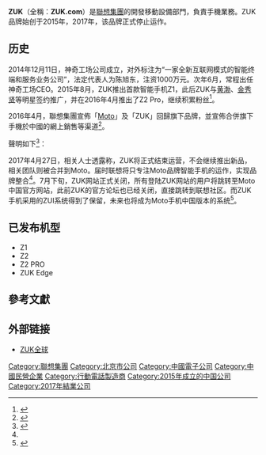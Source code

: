 {{Infobox company
| name = 北京神奇工場科技有限公司
| name_en = Beijing Shenqi Technology Co., Ltd.
| logo = 
| logo_size = 
| logo_caption = 
| image = 
| image_size = 
| image_caption = 
| type = [[子公司|子公司]]
| native_name = 
| native_name_lang = 
| other_name = 
| traded_as = 
| com_code = 
| ROC_UBN = 
| fate = 
| predecessor = 
| successor = 
| foundation = {{Start date|2015|5|28}} 
| defunct = 2017年
| location = {{CHN}}[[北京市|北京市]]
| locations =
| area_served = 全球
| founder = 
| chairman = 
| vice_chairman = 
| president = 
| MD = 
| GM = 
| CEO = 
| COO = 
| CFO = 
| CMO = 
| CD = 
| key_people = [[陳宇|陳宇]]、[[常程|常程]]、[[陳旭東|陳旭東]]
| industry = 
| products = 
| services = 
| revenue = 
| operating_income = 
| net_income = 
| aum = 
| assets = 
| equity = 
| owner = 
| num_employees = 
| parent = [[聯想集團|聯想集團]]
| divisions = 
| subsidy = 
| homepage = {{URL|http://www.zuk.com/en/}}
| zip_code = 
| telephone_no = 
| slogan = 
| capital = 
| market_value = 
| P/E_ratio = 
| earnings_per_share = 
| net_asset_value = 
| accounting_period = 
| major_shareholder = 
| footnotes = 
}}

'''ZUK'''（全稱：'''ZUK.com'''）是[[聯想集團|聯想集團]]的開發移動設備部門，負責手機業務。ZUK品牌始创于2015年，2017年，该品牌正式停止运作。

==历史==
2014年12月11日，神奇工场公司成立，对外标注为“一家全新互联网模式的智能终端和服务业务公司”，法定代表人为陈旭东，注资1000万元。次年6月，常程出任神奇工场CEO。2015年8月，ZUK推出首款智能手机Z1，此后ZUK与[[黄渤|黄渤]]、[[金秀贤|金秀贤]]等明星签约推广，并在2016年4月推出了Z2 Pro，继续积累粉丝<ref name=sina>{{cite news|language = |author = |coauthors = |url = http://tech.sina.com.cn/mobile/n/n/2017-04-27/doc-ifyetwtf8323724.shtml|title = 联想整合旗下手机品牌 ZUK或将被放弃|publisher = 新浪手机|pages = |date = 2017-04-27|accessdate = 2017-08-06|archive-date = 2018-10-04|archive-url = https://web.archive.org/web/20181004141757/http://tech.sina.com.cn/mobile/n/n/2017-04-27/doc-ifyetwtf8323724.shtml|dead-url = no}}</ref>。

2016年4月，聯想集團宣佈「[[摩托羅拉移動|Moto]]」及「ZUK」回歸旗下品牌，並宣佈合併旗下手機於中國的網上銷售等渠道<ref>{{cite news |language =  |author =  |coauthors =  |url = http://it.sohu.com/20160402/n443168374.shtml |title = ZUK重新回归联想：陈旭东意在整合统一硬件布局 |publisher = 搜狐 |pages =  |date = 2016-04-02 |accessdate = 2016-07-17 |archive-date = 2016-08-29 |archive-url = https://web.archive.org/web/20160829232655/http://it.sohu.com/20160402/n443168374.shtml |dead-url = no }}</ref>。

聲明如下<ref>{{Cite web |url=http://www.motorola.com.cn/lenovo-mobile-store |title=Moto全線產品遷移至聯想手機商城，Moto Maker定制體驗全新升級 |accessdate=2016-08-10 |archive-date=2016-08-13 |archive-url=https://web.archive.org/web/20160813171631/http://www.motorola.com.cn/lenovo-mobile-store |dead-url=no }}</ref>：
{{quote|親愛的用戶朋友，為了給您帶來更為便捷的一站式購物體驗，自6月27日起，Moto產品線上購買將正式遷移至聯想手機商城，並開設Moto產品專屬區。屆時，您可直接登錄商城網址ZUK.com購買標準版Moto智能手機及智能手錶，首批登陸商城的產品包括Moto X 極、Moto 360和Moto 360 Sport。Moto官網將繼續為您帶來Moto的最新產品信息，而購買鏈接將直接跳轉至聯想手機商城。與此同時，Moto Maker在線設計平台也將全面升級為Moto Mods™模塊創新平台，在聯想手機商城為您帶來全新的模塊化個性定制體驗。Moto Mods™模塊創新平台旨在通過領先的摩磁技術打造創新、開放、完整的模塊化定制新生態，將手機的個性化定制體驗從外觀選擇全面升級為功能選擇，讓手機可以任性變身。感謝您一直以來對Moto的關注與支持，全新升級的Moto Mods™模塊定制新體驗盡在聯想手機商城（ZUK.com）Moto專區，更多精彩，敬請期待！}}

2017年4月27日，相关人士透露称，ZUK将正式结束运营，不会继续推出新品，相关团队则被合并到Moto。届时联想将只专注Moto品牌智能手机的运作，实现品牌整合<ref name=sina/>。7月下旬，ZUK网站正式关闭，所有登陆ZUK网站的用户将跳转至Moto中国官方网站，此前ZUK的官方论坛也已经关闭，直接跳转到联想社区。而ZUK手机采用的ZUI系统得到了保留，未来也将成为Moto手机中国版本的系统<ref>{{cite news |language =  |author =  |coauthors =  |url = http://digi.163.com/17/0725/12/CQ6J1ITM001680N8.html |title = 联想ZUK品牌网站正式关闭：MOTO今后挑大梁局 |publisher = 中关村在线 |pages =  |date = 2017-07-25 |accessdate = 2017-08-06 |archive-date = 2020-02-04 |archive-url = https://web.archive.org/web/20200204143319/http://digi.163.com/17/0725/12/CQ6J1ITM001680N8.html |dead-url = no }}</ref>。

==已发布机型==
* Z1
* Z2
* Z2 PRO
* ZUK Edge

== 參考文獻 ==
{{Reflist}}

== 外部链接 ==
*{{en}}[https://web.archive.org/web/20170802202702/http://www.motorola.com.cn/en/ ZUK全球]

{{聯想集團}}

[[Category:聯想集團|Category:聯想集團]]
[[Category:北京市公司|Category:北京市公司]]
[[Category:中國電子公司|Category:中國電子公司]]
[[Category:中國民營企業|Category:中國民營企業]]
[[Category:行動電話製造商|Category:行動電話製造商]]
[[Category:2015年成立的中国公司|Category:2015年成立的中国公司]]
[[Category:2017年結業公司|Category:2017年結業公司]]